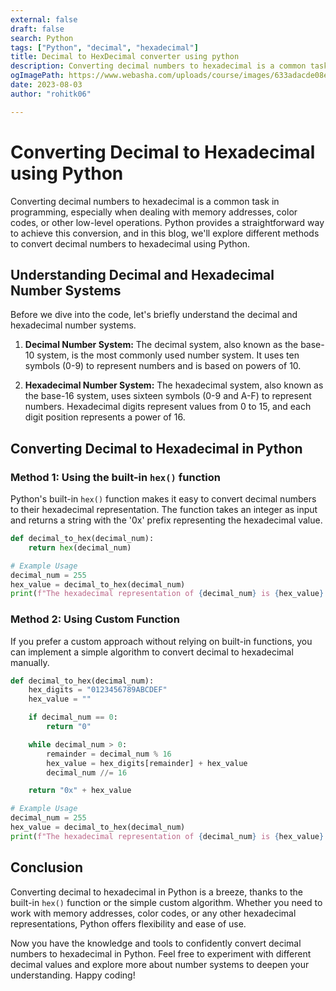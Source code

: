 ```yaml
---
external: false
draft: false
search: Python
tags: ["Python", "decimal", "hexadecimal"]
title: Decimal to HexDecimal converter using python
description: Converting decimal numbers to hexadecimal is a common task in programming, especially when dealing with memory addresses, color codes, or other low-level operations. Python provides a straightforward way to achieve this conversion, and in this blog, we'll explore different methods to convert decimal numbers to hexadecimal using Python.
ogImagePath: https://www.webasha.com/uploads/course/images/633adacde08e81664801485.python-Training-and-certification.jpg
date: 2023-08-03
author: "rohitk06"

---
```

# Converting Decimal to Hexadecimal using Python

Converting decimal numbers to hexadecimal is a common task in programming, especially when dealing with memory addresses, color codes, or other low-level operations. Python provides a straightforward way to achieve this conversion, and in this blog, we'll explore different methods to convert decimal numbers to hexadecimal using Python.

## Understanding Decimal and Hexadecimal Number Systems

Before we dive into the code, let's briefly understand the decimal and hexadecimal number systems.

1. **Decimal Number System:** The decimal system, also known as the base-10 system, is the most commonly used number system. It uses ten symbols (0-9) to represent numbers and is based on powers of 10.

2. **Hexadecimal Number System:** The hexadecimal system, also known as the base-16 system, uses sixteen symbols (0-9 and A-F) to represent numbers. Hexadecimal digits represent values from 0 to 15, and each digit position represents a power of 16.

## Converting Decimal to Hexadecimal in Python

### Method 1: Using the built-in `hex()` function

Python's built-in `hex()` function makes it easy to convert decimal numbers to their hexadecimal representation. The function takes an integer as input and returns a string with the '0x' prefix representing the hexadecimal value.

```python
def decimal_to_hex(decimal_num):
    return hex(decimal_num)

# Example Usage
decimal_num = 255
hex_value = decimal_to_hex(decimal_num)
print(f"The hexadecimal representation of {decimal_num} is {hex_value}.")
```

### Method 2: Using Custom Function

If you prefer a custom approach without relying on built-in functions, you can implement a simple algorithm to convert decimal to hexadecimal manually.

```python
def decimal_to_hex(decimal_num):
    hex_digits = "0123456789ABCDEF"
    hex_value = ""

    if decimal_num == 0:
        return "0"

    while decimal_num > 0:
        remainder = decimal_num % 16
        hex_value = hex_digits[remainder] + hex_value
        decimal_num //= 16

    return "0x" + hex_value

# Example Usage
decimal_num = 255
hex_value = decimal_to_hex(decimal_num)
print(f"The hexadecimal representation of {decimal_num} is {hex_value}.")
```

## Conclusion

Converting decimal to hexadecimal in Python is a breeze, thanks to the built-in `hex()` function or the simple custom algorithm. Whether you need to work with memory addresses, color codes, or any other hexadecimal representations, Python offers flexibility and ease of use.

Now you have the knowledge and tools to confidently convert decimal numbers to hexadecimal in Python. Feel free to experiment with different decimal values and explore more about number systems to deepen your understanding. Happy coding!